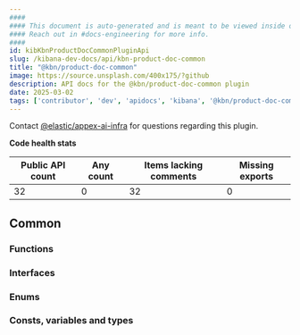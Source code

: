 ```yaml
---
####
#### This document is auto-generated and is meant to be viewed inside our experimental, new docs system.
#### Reach out in #docs-engineering for more info.
####
id: kibKbnProductDocCommonPluginApi
slug: /kibana-dev-docs/api/kbn-product-doc-common
title: "@kbn/product-doc-common"
image: https://source.unsplash.com/400x175/?github
description: API docs for the @kbn/product-doc-common plugin
date: 2025-03-02
tags: ['contributor', 'dev', 'apidocs', 'kibana', '@kbn/product-doc-common']
---
```




Contact [@elastic/appex-ai-infra](https://github.com/orgs/elastic/teams/appex-ai-infra) for questions regarding this plugin.

**Code health stats**

| Public API count  | Any count | Items lacking comments | Missing exports |
|-------------------|-----------|------------------------|-----------------|
| 32 | 0 | 32 | 0 |

## Common

### Functions
<DocDefinitionList data={kbnProductDocCommonObj.common.functions}/>

### Interfaces
<DocDefinitionList data={kbnProductDocCommonObj.common.interfaces}/>

### Enums
<DocDefinitionList data={kbnProductDocCommonObj.common.enums}/>

### Consts, variables and types
<DocDefinitionList data={kbnProductDocCommonObj.common.misc}/>

